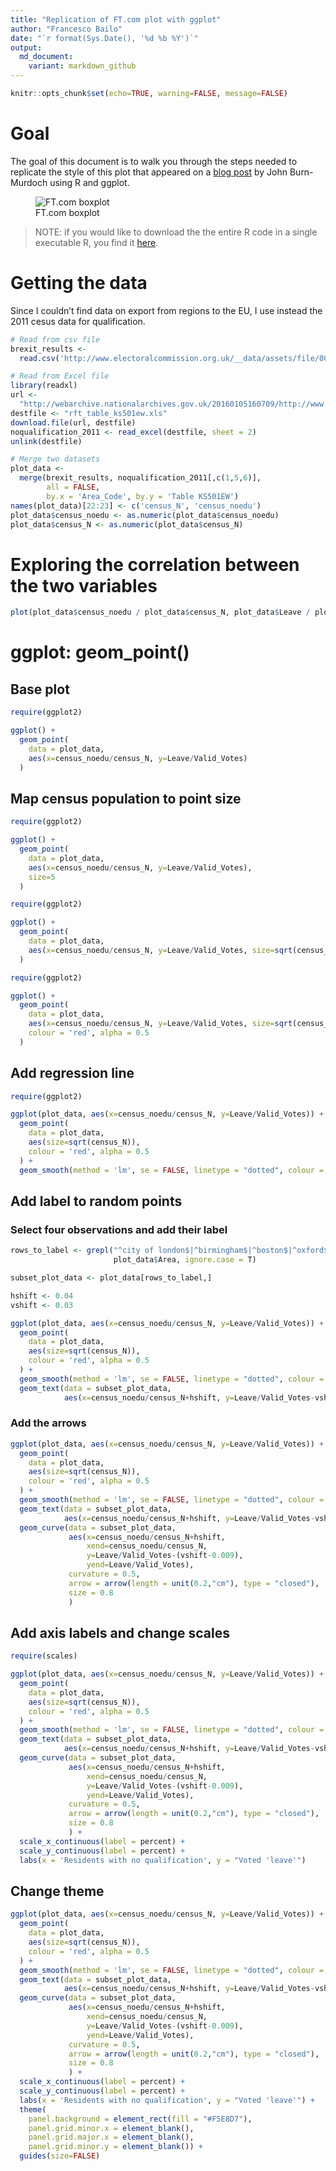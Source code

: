 ```yaml
---
title: "Replication of FT.com plot with ggplot"
author: "Francesco Bailo"
date: "`r format(Sys.Date(), '%d %b %Y')`"
output:
  md_document:
    variant: markdown_github
---
```


```r
knitr::opts_chunk$set(echo=TRUE, warning=FALSE, message=FALSE)
```


# Goal

The goal of this document is to walk you through the steps needed to replicate the style of this plot that appeared on a [blog post](https://www.ft.com/content/1ce1a720-ce94-3c32-a689-8d2356388a1f) by John Burn-Murdoch using R and ggplot. 

![FT.com boxplot](https://raw.githubusercontent.com/fraba/ggplot_ws_replicate_ft_plot/master/figures/fig1.png "Burn-Murdoch's plot")

> NOTE: if you would like to download the the entire R code in a single executable R, you find it [here](https://raw.githubusercontent.com/fraba/ggplot_ws_replicate_ft_plot/master/main.R).

# Getting the data

Since I couldn't find data on export from regions to the EU, I use instead the 2011 cesus data for qualification.

```r

# Read from csv file
brexit_results <- 
  read.csv('http://www.electoralcommission.org.uk/__data/assets/file/0014/212135/EU-referendum-result-data.csv')

# Read from Excel file
library(readxl)
url <- 
  "http://webarchive.nationalarchives.gov.uk/20160105160709/http://www.ons.gov.uk/ons/rel/census/2011-census/key-statistics-for-local-authorities-in-england-and-wales/rft-table-ks501ew.xls"
destfile <- "rft_table_ks501ew.xls"
download.file(url, destfile)
noqualification_2011 <- read_excel(destfile, sheet = 2)
unlink(destfile)

# Merge two datasets
plot_data <-
  merge(brexit_results, noqualification_2011[,c(1,5,6)], 
        all = FALSE, 
        by.x = 'Area_Code', by.y = 'Table KS501EW')
names(plot_data)[22:23] <- c('census_N', 'census_noedu')
plot_data$census_noedu <- as.numeric(plot_data$census_noedu)
plot_data$census_N <- as.numeric(plot_data$census_N)

```

# Exploring the correlation between the two variables

```r

plot(plot_data$census_noedu / plot_data$census_N, plot_data$Leave / plot_data$Valid_Votes)

```


# ggplot: geom_point()

## Base plot

```r

require(ggplot2)

ggplot() +
  geom_point(
    data = plot_data, 
    aes(x=census_noedu/census_N, y=Leave/Valid_Votes)
  )


```


## Map census population to point size

```r

require(ggplot2)

ggplot() +
  geom_point(
    data = plot_data, 
    aes(x=census_noedu/census_N, y=Leave/Valid_Votes), 
    size=5
  )

```

```r

require(ggplot2)

ggplot() +
  geom_point(
    data = plot_data, 
    aes(x=census_noedu/census_N, y=Leave/Valid_Votes, size=sqrt(census_N))
  )

```

```r

require(ggplot2)

ggplot() +
  geom_point(
    data = plot_data, 
    aes(x=census_noedu/census_N, y=Leave/Valid_Votes, size=sqrt(census_N)),
    colour = 'red', alpha = 0.5
  )

```

## Add regression line

```r

require(ggplot2)

ggplot(plot_data, aes(x=census_noedu/census_N, y=Leave/Valid_Votes)) +
  geom_point(
    data = plot_data, 
    aes(size=sqrt(census_N)),
    colour = 'red', alpha = 0.5
  ) +
  geom_smooth(method = 'lm', se = FALSE, linetype = "dotted", colour = 'black', size = 0.7)

```

## Add label to random points

### Select four observations and add their label

```r

rows_to_label <- grepl("^city of london$|^birmingham$|^boston$|^oxford$|^cambridge$", 
                       plot_data$Area, ignore.case = T)

subset_plot_data <- plot_data[rows_to_label,]

hshift <- 0.04
vshift <- 0.03

ggplot(plot_data, aes(x=census_noedu/census_N, y=Leave/Valid_Votes)) +
  geom_point(
    data = plot_data, 
    aes(size=sqrt(census_N)),
    colour = 'red', alpha = 0.5
  ) +
  geom_smooth(method = 'lm', se = FALSE, linetype = "dotted", colour = 'black', size = 0.7) +
  geom_text(data = subset_plot_data, 
            aes(x=census_noedu/census_N+hshift, y=Leave/Valid_Votes-vshift, label = Area))


```


### Add the arrows

```r

ggplot(plot_data, aes(x=census_noedu/census_N, y=Leave/Valid_Votes)) +
  geom_point(
    data = plot_data, 
    aes(size=sqrt(census_N)),
    colour = 'red', alpha = 0.5
  ) +
  geom_smooth(method = 'lm', se = FALSE, linetype = "dotted", colour = 'black', size = 0.7) +
  geom_text(data = subset_plot_data, 
            aes(x=census_noedu/census_N+hshift, y=Leave/Valid_Votes-vshift, label = Area)) +
  geom_curve(data = subset_plot_data, 
             aes(x=census_noedu/census_N+hshift, 
                 xend=census_noedu/census_N,
                 y=Leave/Valid_Votes-(vshift-0.009),
                 yend=Leave/Valid_Votes),
             curvature = 0.5, 
             arrow = arrow(length = unit(0.2,"cm"), type = "closed"),
             size = 0.8
             )

```

## Add axis labels and change scales

```r

require(scales)

ggplot(plot_data, aes(x=census_noedu/census_N, y=Leave/Valid_Votes)) +
  geom_point(
    data = plot_data, 
    aes(size=sqrt(census_N)),
    colour = 'red', alpha = 0.5
  ) +
  geom_smooth(method = 'lm', se = FALSE, linetype = "dotted", colour = 'black', size = 0.7) +
  geom_text(data = subset_plot_data, 
            aes(x=census_noedu/census_N+hshift, y=Leave/Valid_Votes-vshift, label = Area)) +
  geom_curve(data = subset_plot_data, 
             aes(x=census_noedu/census_N+hshift, 
                 xend=census_noedu/census_N,
                 y=Leave/Valid_Votes-(vshift-0.009),
                 yend=Leave/Valid_Votes),
             curvature = 0.5, 
             arrow = arrow(length = unit(0.2,"cm"), type = "closed"),
             size = 0.8
             ) +
  scale_x_continuous(label = percent) +
  scale_y_continuous(label = percent) +
  labs(x = 'Residents with no qualification', y = "Voted 'leave'")

```


## Change theme

```r

ggplot(plot_data, aes(x=census_noedu/census_N, y=Leave/Valid_Votes)) +
  geom_point(
    data = plot_data, 
    aes(size=sqrt(census_N)),
    colour = 'red', alpha = 0.5
  ) +
  geom_smooth(method = 'lm', se = FALSE, linetype = "dotted", colour = 'black', size = 0.7) +
  geom_text(data = subset_plot_data, 
            aes(x=census_noedu/census_N+hshift, y=Leave/Valid_Votes-vshift, label = Area)) +
  geom_curve(data = subset_plot_data, 
             aes(x=census_noedu/census_N+hshift, 
                 xend=census_noedu/census_N,
                 y=Leave/Valid_Votes-(vshift-0.009),
                 yend=Leave/Valid_Votes),
             curvature = 0.5, 
             arrow = arrow(length = unit(0.2,"cm"), type = "closed"),
             size = 0.8
             ) +
  scale_x_continuous(label = percent) +
  scale_y_continuous(label = percent) +
  labs(x = 'Residents with no qualification', y = "Voted 'leave'") +
  theme(
    panel.background = element_rect(fill = "#F5E8D7"),
    panel.grid.minor.x = element_blank(),
    panel.grid.major.x = element_blank(),
    panel.grid.minor.y = element_blank()) +
  guides(size=FALSE)

```


